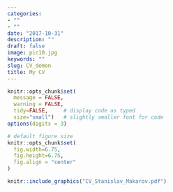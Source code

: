 ```yaml
---
categories:
- ""
- ""
date: "2017-10-31"
description: ""
draft: false
image: pic10.jpg
keywords: ""
slug: CV_demon
title: My CV
---
```


```r

knitr::opts_chunk$set(
  message = FALSE, 
  warning = FALSE, 
  tidy=FALSE,     # display code as typed
  size="small")   # slightly smaller font for code
options(digits = 3)

# default figure size
knitr::opts_chunk$set(
  fig.width=6.75, 
  fig.height=6.75,
  fig.align = "center"
)
```

```r

knitr::include_graphics("CV_Stanislav_Makarov.pdf")

```